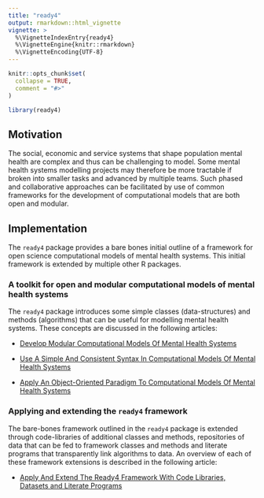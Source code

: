 ```yaml
---
title: "ready4"
output: rmarkdown::html_vignette
vignette: >
  %\VignetteIndexEntry{ready4}
  %\VignetteEngine{knitr::rmarkdown}
  %\VignetteEncoding{UTF-8}
---
```


```r
knitr::opts_chunk$set(
  collapse = TRUE,
  comment = "#>"
)
```

```r
library(ready4)
```

## Motivation
The social, economic and service systems that shape population mental health are complex and thus can be challenging to model. Some mental health systems modelling projects may therefore be more tractable if broken into smaller tasks and advanced by multiple teams. Such phased and collaborative approaches can be facilitated by use of common frameworks for the development of computational models that are both open and modular.

## Implementation
The `ready4` package provides a bare bones initial outline of a framework for open science computational models of mental health systems. This initial framework is extended by multiple other R packages. 

### A toolkit for open and modular computational models of mental health systems
The `ready4` package introduces some simple classes (data-structures) and methods (algorithms) that can be useful for modelling mental health systems. These concepts are discussed in the following articles:

- [Develop Modular Computational Models Of Mental Health Systems](V_01.html)

- [Use A Simple And Consistent Syntax In Computational Models Of Mental Health Systems](V_02.html)

- [Apply An Object-Oriented Paradigm To Computational Models Of Mental Health Systems](V_03.html)

### Applying and extending the `ready4` framework
The bare-bones framework outlined in the `ready4` package is extended through code-libraries of additional classes and methods, repositories of data that can be fed to framework classes and methods and literate programs that transparently link algorithms to data. An overview of each of these framework extensions is described in the following article:

- [Apply And Extend The Ready4 Framework With Code Libraries, Datasets and Literate Programs](V_04.html)
